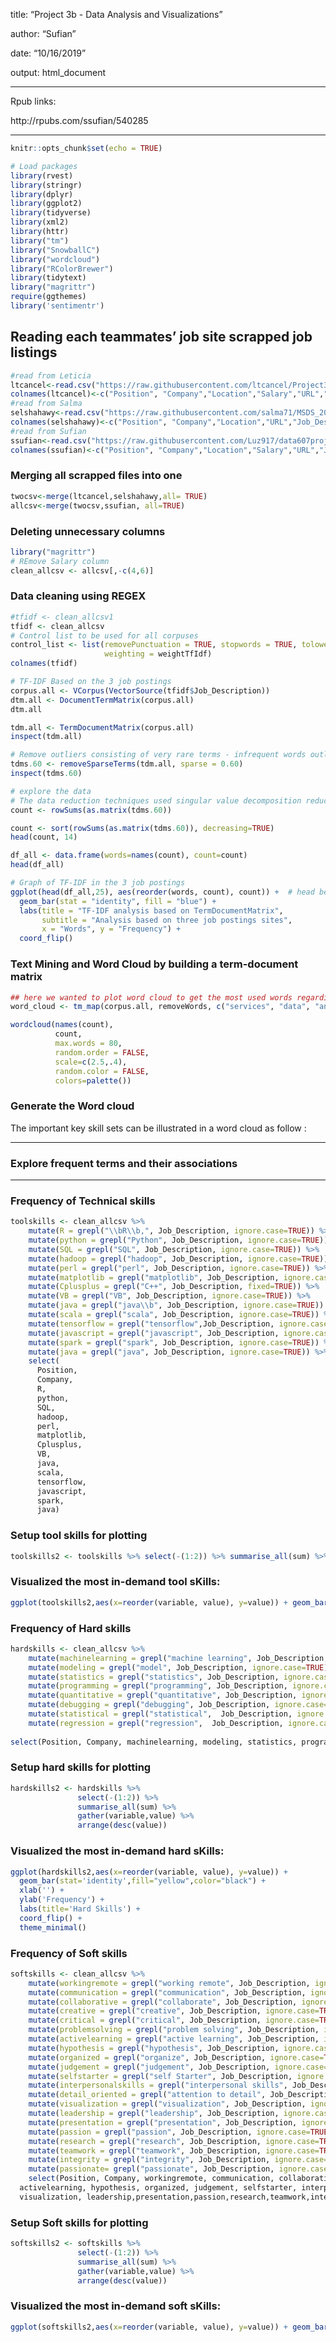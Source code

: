 title: "Project 3b - Data Analysis and Visualizations"

author: "Sufian"

date: "10/16/2019"

output: html_document

--------------------------------------------------------------------------------

\clearpage


Rpub links:

http://rpubs.com/ssufian/540285

--------------------------------------------------------------------------------

\clearpage


```r
knitr::opts_chunk$set(echo = TRUE)
```

```r
# Load packages
library(rvest)
library(stringr)
library(dplyr)
library(ggplot2)
library(tidyverse)
library(xml2)
library(httr)
library("tm")
library("SnowballC")
library("wordcloud")
library("RColorBrewer")
library(tidytext)
library("magrittr")
require(ggthemes)
library('sentimentr')
```

## Reading each teammates' job site scrapped job listings

```r
#read from Leticia
ltcancel<-read.csv("https://raw.githubusercontent.com/ltcancel/Project3/master/SimplyHiredJobs.csv", stringsAsFactors = FALSE, fileEncoding="latin1")
colnames(ltcancel)<-c("Position", "Company","Location","Salary","URL","Job_Description")
#read from Salma
selshahawy<-read.csv("https://raw.githubusercontent.com/salma71/MSDS_2019/master/Fall2019/aquisition_management_607/project_3/jobs_detailsInfo.csv", stringsAsFactors = FALSE, fileEncoding="latin1") 
colnames(selshahawy)<-c("Position", "Company","Location","URL","Job_Description") 
#read from Sufian
ssufian<-read.csv("https://raw.githubusercontent.com/Luz917/data607project3_ssufian_monster_jobs/master/monsterjobs.csv", stringsAsFactors = FALSE, fileEncoding="latin1") 
colnames(ssufian)<-c("Position", "Company","Location","Salary","URL","Job_Description")  
```

### Merging all scrapped files into one


```r
twocsv<-merge(ltcancel,selshahawy,all= TRUE)
allcsv<-merge(twocsv,ssufian, all=TRUE)
```

### Deleting unnecessary columns

```r
library("magrittr")
# REmove Salary column
clean_allcsv <- allcsv[,-c(4,6)]
```

### Data cleaning using REGEX


```r
#tfidf <- clean_allcsv1
tfidf <- clean_allcsv
# Control list to be used for all corpuses
control_list <- list(removePunctuation = TRUE, stopwords = TRUE, tolower = TRUE,
                     weighting = weightTfIdf)
colnames(tfidf)
```

```r
# TF-IDF Based on the 3 job postings
corpus.all <- VCorpus(VectorSource(tfidf$Job_Description))
dtm.all <- DocumentTermMatrix(corpus.all)
dtm.all
```

```r
tdm.all <- TermDocumentMatrix(corpus.all)
inspect(tdm.all)
```



```r
# Remove outliers consisting of very rare terms - infrequent words outlairs
tdms.60 <- removeSparseTerms(tdm.all, sparse = 0.60)
inspect(tdms.60)
```

```r
# explore the data
# The data reduction techniques used singular value decomposition reduces the number of columns (documents) but keeps the number of rows (words).
count <- rowSums(as.matrix(tdms.60))

count <- sort(rowSums(as.matrix(tdms.60)), decreasing=TRUE)   
head(count, 14)
```

```r
df_all <- data.frame(words=names(count), count=count)   
head(df_all)
```


```r
# Graph of TF-IDF in the 3 job postings
ggplot(head(df_all,25), aes(reorder(words, count), count)) +  # head because I desc the order 
  geom_bar(stat = "identity", fill = "blue") +
  labs(title = "TF-IDF analysis based on TermDocumentMatrix",
       subtitle = "Analysis based on three job postings sites",
       x = "Words", y = "Frequency") +
  coord_flip()
```

### Text Mining and Word Cloud by building a term-document matrix


```r
## here we wanted to plot word cloud to get the most used words regarding to TDF 
word_cloud <- tm_map(corpus.all, removeWords, c("services", "data", "andor", "ability", "using", "new", "science", "scientist" , "you", "must", "will", "including", "can", stopwords('english')))

```

```r
wordcloud(names(count), 
          count,
          max.words = 80, 
          random.order = FALSE, 
          scale=c(2.5,.4),
          random.color = FALSE,
          colors=palette())
```


### Generate the Word cloud

The important key skill sets can be illustrated in a word cloud as follow :

--------------------------------------------------------------------------------

\clearpage

### Explore frequent terms and their associations

--------------------------------------------------------------------------------

\clearpage


### Frequency of Technical skills

```r
toolskills <- clean_allcsv %>%
    mutate(R = grepl("\\bR\\b,", Job_Description, ignore.case=TRUE)) %>%
    mutate(python = grepl("Python", Job_Description, ignore.case=TRUE)) %>%
    mutate(SQL = grepl("SQL", Job_Description, ignore.case=TRUE)) %>%
    mutate(hadoop = grepl("hadoop", Job_Description, ignore.case=TRUE)) %>%
    mutate(perl = grepl("perl", Job_Description, ignore.case=TRUE)) %>%
    mutate(matplotlib = grepl("matplotlib", Job_Description, ignore.case=TRUE)) %>%
    mutate(Cplusplus = grepl("C++", Job_Description, fixed=TRUE)) %>%
    mutate(VB = grepl("VB", Job_Description, ignore.case=TRUE)) %>%
    mutate(java = grepl("java\\b", Job_Description, ignore.case=TRUE)) %>%
    mutate(scala = grepl("scala", Job_Description, ignore.case=TRUE)) %>%
    mutate(tensorflow = grepl("tensorflow",Job_Description, ignore.case=TRUE)) %>%
    mutate(javascript = grepl("javascript", Job_Description, ignore.case=TRUE)) %>%
    mutate(spark = grepl("spark", Job_Description, ignore.case=TRUE)) %>%
    mutate(java = grepl("java", Job_Description, ignore.case=TRUE)) %>%
    select(
      Position, 
      Company, 
      R, 
      python, 
      SQL, 
      hadoop, 
      perl, 
      matplotlib, 
      Cplusplus, 
      VB, 
      java, 
      scala, 
      tensorflow, 
      javascript,
      spark,
      java)
```

### Setup tool skills for plotting

```r
toolskills2 <- toolskills %>% select(-(1:2)) %>% summarise_all(sum) %>% gather(variable,value) %>% arrange(desc(value))
```

### Visualized the most in-demand tool sKills:

```r
ggplot(toolskills2,aes(x=reorder(variable, value), y=value)) + geom_bar(stat='identity',fill="green",color="black") + xlab('') + ylab('Frequency') + labs(title='Tool Skills') + coord_flip() + theme_minimal()
```

### Frequency of Hard skills

```r
hardskills <- clean_allcsv %>%
    mutate(machinelearning = grepl("machine learning", Job_Description, ignore.case=TRUE)) %>%
    mutate(modeling = grepl("model", Job_Description, ignore.case=TRUE)) %>%
    mutate(statistics = grepl("statistics", Job_Description, ignore.case=TRUE)) %>%
    mutate(programming = grepl("programming", Job_Description, ignore.case=TRUE)) %>%
    mutate(quantitative = grepl("quantitative", Job_Description, ignore.case=TRUE)) %>%
    mutate(debugging = grepl("debugging", Job_Description, ignore.case=TRUE)) %>%
    mutate(statistical = grepl("statistical",  Job_Description, ignore.case=TRUE)) %>%
    mutate(regression = grepl("regression",  Job_Description, ignore.case=TRUE)) %>%
  
select(Position, Company, machinelearning, modeling, statistics, programming, quantitative, debugging, statistical, regression)
```

### Setup hard skills for plotting

```r

hardskills2 <- hardskills %>% 
               select(-(1:2)) %>% 
               summarise_all(sum) %>% 
               gather(variable,value) %>% 
               arrange(desc(value))
```

### Visualized the most in-demand hard sKills:

```r
ggplot(hardskills2,aes(x=reorder(variable, value), y=value)) + 
  geom_bar(stat='identity',fill="yellow",color="black") + 
  xlab('') + 
  ylab('Frequency') + 
  labs(title='Hard Skills') + 
  coord_flip() + 
  theme_minimal()
```

### Frequency of Soft skills

```r
softskills <- clean_allcsv %>%
    mutate(workingremote = grepl("working remote", Job_Description, ignore.case=TRUE)) %>% 
    mutate(communication = grepl("communication", Job_Description, ignore.case=TRUE)) %>%
    mutate(collaborative = grepl("collaborate", Job_Description, ignore.case=TRUE)) %>%
    mutate(creative = grepl("creative", Job_Description, ignore.case=TRUE)) %>%
    mutate(critical = grepl("critical", Job_Description, ignore.case=TRUE)) %>%
    mutate(problemsolving = grepl("problem solving", Job_Description, ignore.case=TRUE)) %>%
    mutate(activelearning = grepl("active learning", Job_Description, ignore.case=TRUE)) %>%
    mutate(hypothesis = grepl("hypothesis", Job_Description, ignore.case=TRUE)) %>%
    mutate(organized = grepl("organize", Job_Description, ignore.case=TRUE)) %>%
    mutate(judgement = grepl("judgement", Job_Description, ignore.case=TRUE)) %>%
    mutate(selfstarter = grepl("self Starter", Job_Description, ignore.case=TRUE)) %>%
    mutate(interpersonalskills = grepl("interpersonal skills", Job_Description, ignore.case=TRUE)) %>%
    mutate(detail_oriented = grepl("attention to detail", Job_Description, ignore.case=TRUE)) %>%
    mutate(visualization = grepl("visualization", Job_Description, ignore.case=TRUE)) %>%
    mutate(leadership = grepl("leadership", Job_Description, ignore.case=TRUE)) %>%
    mutate(presentation = grepl("presentation", Job_Description, ignore.case=TRUE)) %>%
    mutate(passion = grepl("passion", Job_Description, ignore.case=TRUE)) %>%
    mutate(research = grepl("research", Job_Description, ignore.case=TRUE)) %>%
    mutate(teamwork = grepl("teamwork", Job_Description, ignore.case=TRUE)) %>%
    mutate(integrity = grepl("integrity", Job_Description, ignore.case=TRUE)) %>%
    mutate(passionate= grepl("passionate", Job_Description, ignore.case=TRUE)) %>%
    select(Position, Company, workingremote, communication, collaborative, creative, critical, problemsolving, 
  activelearning, hypothesis, organized, judgement, selfstarter, interpersonalskills, detail_oriented, 
  visualization, leadership,presentation,passion,research,teamwork,integrity,passionate)
```



### Setup Soft skills for plotting


```r
softskills2 <- softskills %>% 
               select(-(1:2)) %>% 
               summarise_all(sum) %>% 
               gather(variable,value) %>% 
               arrange(desc(value))
```

### Visualized the most in-demand soft sKills:

```r
ggplot(softskills2,aes(x=reorder(variable, value), y=value)) + geom_bar(stat='identity',fill="orange",color="blue") + xlab('') + ylab('Frequency') + labs(title='Soft Skills') + coord_flip() + theme_minimal()
```


